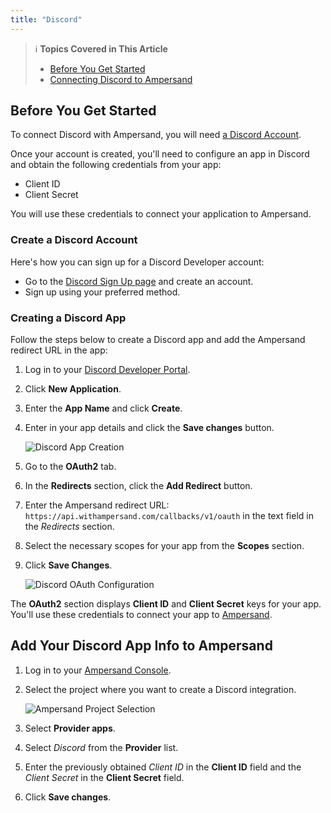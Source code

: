 ```yaml
---
title: "Discord"
---
```


> ℹ️ **Topics Covered in This Article**
> 
> - [Before You Get Started](#before-you-get-started)  
> - [Connecting Discord to Ampersand](#connecting-discord-to-ampersand)

## Before You Get Started

To connect Discord with Ampersand, you will need [a Discord Account](https://discord.com/register).

Once your account is created, you'll need to configure an app in Discord and obtain the following credentials from your app:

- Client ID
- Client Secret

You will use these credentials to connect your application to Ampersand.

### Create a Discord Account

Here's how you can sign up for a Discord Developer account:

- Go to the [Discord Sign Up page](https://discord.com/register) and create an account.
- Sign up using your preferred method.

### Creating a Discord App

Follow the steps below to create a Discord app and add the Ampersand redirect URL in the app:

1. Log in to your [Discord Developer Portal](https://discord.com/developers/applications).
2. Click **New Application**.
3. Enter the **App Name** and click **Create**.
4. Enter in your app details and click the **Save changes** button.

   ![Discord App Creation](/images/4930f29-discord1.gif)

5. Go to the **OAuth2** tab.
6. In the **Redirects** section, click the **Add Redirect** button.
7. Enter the Ampersand redirect URL: `https://api.withampersand.com/callbacks/v1/oauth` in the text field in the _Redirects_ section.
8. Select the necessary scopes for your app from the **Scopes** section.
9. Click **Save Changes**.

   ![Discord OAuth Configuration](/images/2876661-discord2.gif)

The **OAuth2** section displays **Client ID** and **Client Secret** keys for your app. You'll use these credentials to connect your app to [Ampersand](https://docs.withampersand.com/docs/drift#add-your-drift-app-info-to-ampersand).

## Add Your Discord App Info to Ampersand

1. Log in to your [Ampersand Console](https://console.withampersand.com).
2. Select the project where you want to create a Discord integration.

   ![Ampersand Project Selection](/images/dd47b7a-Ampersand.png)

3. Select **Provider apps**.
4. Select _Discord_ from the **Provider** list.
5. Enter the previously obtained _Client ID_ in the **Client ID** field and the _Client Secret_ in the **Client Secret** field.
6. Click **Save changes**.
